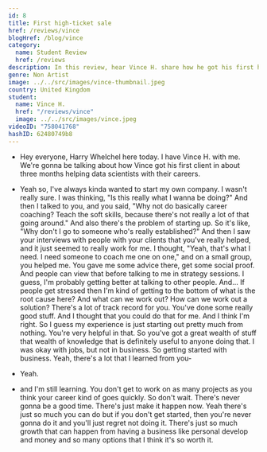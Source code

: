 ```yaml
---
id: 8
title: First high-ticket sale
href: /reviews/vince
blogHref: /blog/vince
category:
  name: Student Review
  href: /reviews
description: In this review, hear Vince H. share how he got his first high ticket client in 3 months all while working as a data scientist.
genre: Non Artist
image: ../../src/images/vince-thumbnail.jpeg
country: United Kingdom
student:
  name: Vince H.
  href: "/reviews/vince"
  image: ../../src/images/vince.jpeg
videoID: "758041768"
hashID: 62480749b8
---
```


- Hey everyone, Harry Whelchel here today. I have Vince H. with me. We're gonna be talking about how Vince got his first client in about three months helping data scientists with their careers.

- Yeah so, I've always kinda wanted to start my own company. I wasn't really sure. I was thinking, "Is this really what I wanna be doing?" And then I talked to you, and you said, "Why not do basically career coaching? Teach the soft skills, because there's not really a lot of that going around." And also there's the problem of starting up. So it's like, "Why don't I go to someone who's really established?" And then I saw your interviews with people with your clients that you've really helped, and it just seemed to really work for me. I thought, "Yeah, that's what I need. I need someone to coach me one on one," and on a small group, you helped me. You gave me some advice there, get some social proof. And people can view that before talking to me in strategy sessions. I guess, I'm probably getting better at talking to other people. And... If people get stressed then I'm kind of getting to the bottom of what is the root cause here? And what can we work out? How can we work out a solution? There's a lot of track record for you. You've done some really good stuff. And I thought that you could do that for me. And I think I'm right. So I guess my experience is just starting out pretty much from nothing. You're very helpful in that. So you've got a great wealth of stuff that wealth of knowledge that is definitely useful to anyone doing that. I was okay with jobs, but not in business. So getting started with business. Yeah, there's a lot that I learned from you-

- Yeah.

- and I'm still learning. You don't get to work on as many projects as you think your career kind of goes quickly. So don't wait. There's never gonna be a good time. There's just make it happen now. Yeah there's just so much you can do but if you don't get started, then you're never gonna do it and you'll just regret not doing it. There's just so much growth that can happen from having a business like personal develop and money and so many options that I think it's so worth it.
